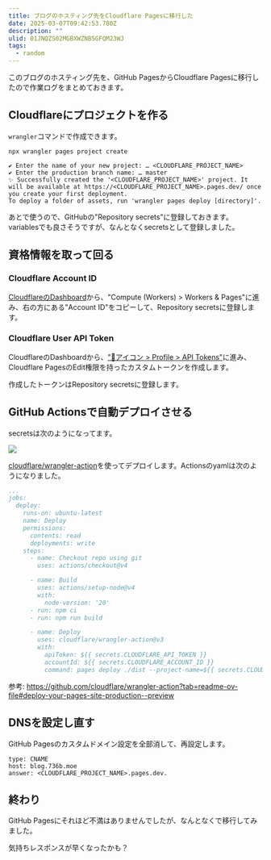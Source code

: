 ```yaml
---
title: ブログのホスティング先をCloudflare Pagesに移行した
date: 2025-03-07T09:42:53.780Z
description: ""
ulid: 01JNQZS02MGBXWZNB5GFQM23WJ
tags:
  - random
---
```


このブログのホスティング先を、GitHub PagesからCloudflare Pagesに移行したので作業ログをまとめておきます。

## Cloudflareにプロジェクトを作る

`wrangler`コマンドで作成できます。

```
npx wrangler pages project create

✔ Enter the name of your new project: … <CLOUDFLARE_PROJECT_NAME>
✔ Enter the production branch name: … master
✨ Successfully created the '<CLOUDFLARE_PROJECT_NAME>' project. It will be available at https://<CLOUDFLARE_PROJECT_NAME>.pages.dev/ once you create your first deployment.
To deploy a folder of assets, run 'wrangler pages deploy [directory]'.
```

あとで使うので、GitHubの"Repository secrets"に登録しておきます。variablesでも良さそうですが、なんとなくsecretsとして登録しました。

## 資格情報を取って回る

### Cloudflare Account ID

[CloudflareのDashboard](https://dash.cloudflare.com)から、"Compute (Workers) > Workers & Pages"に進み、右の方にある"Account ID"をコピーして、Repository secretsに登録します。

### Cloudflare User API Token

CloudflareのDashboardから、["👤アイコン > Profile > API Tokens"](https://dash.cloudflare.com/profile/api-tokens)に進み、Cloudflare PagesのEdit権限を持ったカスタムトークンを作成します。

作成したトークンはRepository secretsに登録します。

## GitHub Actionsで自動デプロイさせる

secretsは次のようになってます。

![](./secrets.png)

[cloudflare/wrangler-action](https://github.com/cloudflare/wrangler-action)を使ってデプロイします。Actionsのyamlは次のようになりました。

```yaml
...
jobs:
  deploy:
    runs-on: ubuntu-latest
    name: Deploy
    permissions:
      contents: read
      deployments: write
    steps:
      - name: Checkout repo using git
        uses: actions/checkout@v4

      - name: Build
        uses: actions/setup-node@v4
        with:
          node-version: '20'
      - run: npm ci
      - run: npm run build

      - name: Deploy
        uses: cloudflare/wrangler-action@v3
        with:
          apiToken: ${{ secrets.CLOUDFLARE_API_TOKEN }}
          accountId: ${{ secrets.CLOUDFLARE_ACCOUNT_ID }}
          command: pages deploy ./dist --project-name=${{ secrets.CLOUDFLARE_PROJECT_NAME }}
```

参考: https://github.com/cloudflare/wrangler-action?tab=readme-ov-file#deploy-your-pages-site-production--preview

## DNSを設定し直す

GitHub Pagesのカスタムドメイン設定を全部消して、再設定します。

```
type: CNAME
host: blog.736b.moe
answer: <CLOUDFLARE_PROJECT_NAME>.pages.dev.
```

## 終わり

GitHub Pagesにそれほど不満はありませんでしたが、なんとなくで移行してみました。

気持ちレスポンスが早くなったかも？
